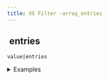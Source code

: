 ```yaml
---
title: XS Filter -array_entries
---
```


## <img src="../assets/docuBadge (11).png" alt="" data-size="line" /> entries <a href="#xsarray_entries" id="xsarray_entries"></a>

`value|entries`

<details>

<summary>Examples</summary>

```javascript
[1,2,3]|entries                // Returns [[0,1],[1,2],[2,3]]
{"a":1,"b":2}|entries         // Returns [["a",1],["b",2]]
```

</details>
